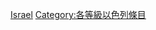 {{Emptycat}}
{{Articles by Quality|topic=以色列|project=以色列|format=toc}}

[[Category:丙级条目|Israel]]
[[Category:各等級以色列條目‎|Category:各等級以色列條目‎]]